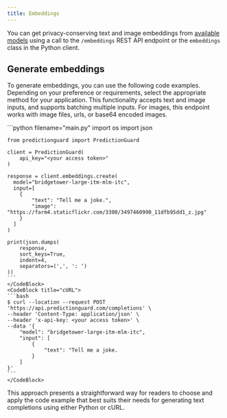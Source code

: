 ```yaml
---
title: Embeddings
---
```


You can get privacy-conserving text and image embeddings from  [available models](../models) using a call to the `/embeddings` REST API endpoint or the `embeddings` class in the Python client.

## Generate embeddings

To generate embeddings, you can use the following code examples. Depending on your preference or requirements, select the appropriate method for your application. This functionality accepts text and image inputs, and supports batching multiple inputs. For images, this endpoint works with image files, urls, or base64 encoded images.

<CodeBlocks>
    <CodeBlock title="Python">
    ```python filename="main.py"
    import os
    import json

    from predictionguard import PredictionGuard
    
    client = PredictionGuard(
        api_key="<your access token>"
    )

    response = client.embeddings.create(
      model="bridgetower-large-itm-mlm-itc",
      input=[
        {
            "text": "Tell me a joke.",
            "image": "https://farm4.staticflickr.com/3300/3497460990_11dfb95dd1_z.jpg"
        }
      ]
    )

    print(json.dumps(
        response,
        sort_keys=True,
        indent=4,
        separators=(',', ': ')
    ))
    ```
    </CodeBlock>
    <CodeBlock title="cURL">
    ```bash
    $ curl --location --request POST 'https://api.predictionguard.com/completions' \
    --header 'Content-Type: application/json' \
    --header 'x-api-key: <your access token>' \
    --data '{
        "model": "bridgetower-large-itm-mlm-itc",
        "input": [
            {
                "text": "Tell me a joke.
            }
        ]
    }'
    ```
    </CodeBlock>

</CodeBlocks>

This approach presents a straightforward way for readers to choose and apply the code example that best suits their needs for generating text completions using either Python or cURL.
